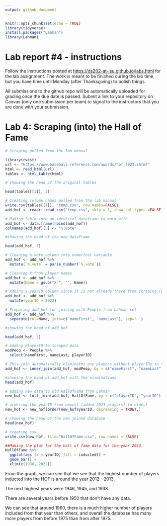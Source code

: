 ```yaml
---
output: github_document
---
```


<!-- README.md is generated from README.Rmd. Please edit the README.Rmd file -->

```r
knitr::opts_chunk$set(echo = TRUE)
library(tidyverse)
install.packages("Lahman")
library(Lahman)
```

# Lab report #4 - instructions

Follow the instructions posted at <https://ds202-at-isu.github.io/labs.html> for the lab assignment. The work is meant to be finished during the lab time, but you have time until Monday (after Thanksgiving) to polish things.

All submissions to the github repo will be automatically uploaded for grading once the due date is passed. Submit a link to your repository on Canvas (only one submission per team) to signal to the instructors that you are done with your submission.

# Lab 4: Scraping (into) the Hall of Fame

```r
# Scraping pulled from the lab manual

library(rvest)
url <- "https://www.baseball-reference.com/awards/hof_2023.shtml"
html <- read_html(url)
tables <- html_table(html)

# showing the head of the original tables

head(tables[[1]], 3)
```
```r
# Creating column names pulled from the lab manual
write.csv(tables[[1]], "temp.csv", row.names=FALSE)
add_hof <- readr::read_csv("temp.csv", skip = 1, show_col_types =FALSE)

# Making table into an identical dataframe to work with
add_hof <- data.frame(rbind(add_hof))
colnames(add_hof)[5] <- "%.vote"

#showing the head of the new dataframe

head(add_hof, 3)


```


```r
# Cleaning %.vote column into numerical variable 
add_hof <- add_hof %>% 
  mutate(`%.vote` = parse_number(`%.vote`))

# Cleaning X from player names
add_hof <- add_hof %>% 
  mutate(Name = gsub("X-", "", Name))

# Adding a yearID column since it is not already there from scraping (prepping for eventual join)
add_hof <- add_hof %>% 
  mutate(yearID = 2023)


```


```r
# Preparing add_hof for joining with People from Lahman set
add_hof <- add_hof %>% 
  separate(col=Name, into=c('nameFirst', 'nameLast'), sep=' ') 

#showing the head of add_hof

head(add_hof, 3)
```

```r
# Adding PlayerID to scraped data
modPeop <- People %>% 
  select(nameFirst, nameLast, playerID)

# This join automatically eliminates any players without playerIDs in the Lahman database (removing 4 players)
add_hof <- inner_join(add_hof, modPeop, by = c("nameFirst", "nameLast"))

#showing the head of add_hof with the eliminations
head(add_hof)
```

```r
# adding new data to old HallOfFame from Lahman
new_hof <- full_join(add_hof, HallOfFame, by = c("playerID", "yearID"))

# ordering the yearID from newest (added 2023 players) to oldest
new_hof <- new_hof[order(new_hof$yearID, decreasing = TRUE),]

# showing the head of the new joined database
head(new_hof)

# creating csv
write.csv(new_hof, file="HallOfFame.csv", row.names = FALSE)

```


```r
##Making the plot for the hall of fame data for the year 2023. 
HallOfFame %>%
  ggplot(aes (x = yearID, fill = inducted)) + 
  geom_bar() + 
  xlim(c(1936, 2022))
```

From the graph, we can see that we see that the highest number of players inducted into the HOF is around the year 2012 - 2013. 

The next highest years were 1946, 1945, and 1938.

There are several years before 1950 that don't have any data.

We can see that around 1960, there is a much higher number of players included from
that year than others, and overall the database has many more players from before
1975 than from after 1975.






